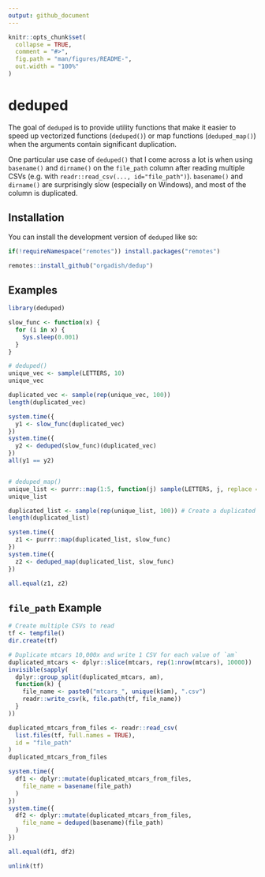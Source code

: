 ```yaml
---
output: github_document
---
```


<!-- README.md is generated from README.Rmd. Please edit that file -->

```r
knitr::opts_chunk$set(
  collapse = TRUE,
  comment = "#>",
  fig.path = "man/figures/README-",
  out.width = "100%"
)
```

# deduped

<!-- badges: start -->

<!-- badges: end -->

The goal of `deduped` is to provide utility functions that make it easier to speed up vectorized functions (`deduped()`) or map functions (`deduped_map()`) when the arguments contain significant duplication.

One particular use case of `deduped()` that I come across a lot is when using `basename()` and `dirname()` on the `file_path` column after reading multiple CSVs (e.g. with `readr::read_csv(..., id="file_path")`). `basename()` and `dirname()` are surprisingly slow (especially on Windows), and most of the column is duplicated.

## Installation

You can install the development version of `deduped` like so:

``` r
if(!requireNamespace("remotes")) install.packages("remotes")

remotes::install_github("orgadish/dedup")
```

## Examples

```r
library(deduped)

slow_func <- function(x) {
  for (i in x) {
    Sys.sleep(0.001)
  }
}

# deduped()
unique_vec <- sample(LETTERS, 10)
unique_vec

duplicated_vec <- sample(rep(unique_vec, 100))
length(duplicated_vec)

system.time({
  y1 <- slow_func(duplicated_vec)
})
system.time({
  y2 <- deduped(slow_func)(duplicated_vec)
})
all(y1 == y2)


# deduped_map()
unique_list <- purrr::map(1:5, function(j) sample(LETTERS, j, replace = TRUE))
unique_list

duplicated_list <- sample(rep(unique_list, 100)) # Create a duplicated list
length(duplicated_list)

system.time({
  z1 <- purrr::map(duplicated_list, slow_func)
})
system.time({
  z2 <- deduped_map(duplicated_list, slow_func)
})

all.equal(z1, z2)
```

## `file_path` Example

```r
# Create multiple CSVs to read
tf <- tempfile()
dir.create(tf)

# Duplicate mtcars 10,000x and write 1 CSV for each value of `am`
duplicated_mtcars <- dplyr::slice(mtcars, rep(1:nrow(mtcars), 10000))
invisible(sapply(
  dplyr::group_split(duplicated_mtcars, am),
  function(k) {
    file_name <- paste0("mtcars_", unique(k$am), ".csv")
    readr::write_csv(k, file.path(tf, file_name))
  }
))

duplicated_mtcars_from_files <- readr::read_csv(
  list.files(tf, full.names = TRUE),
  id = "file_path"
)
duplicated_mtcars_from_files

system.time({
  df1 <- dplyr::mutate(duplicated_mtcars_from_files,
    file_name = basename(file_path)
  )
})
system.time({
  df2 <- dplyr::mutate(duplicated_mtcars_from_files,
    file_name = deduped(basename)(file_path)
  )
})

all.equal(df1, df2)

unlink(tf)
```
